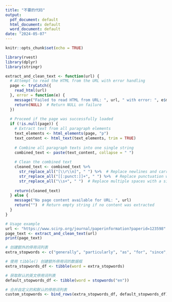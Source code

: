 ```yaml
---
title: "不要的代码"
output:
  pdf_document: default
  html_document: default
  word_document: default
date: "2024-05-07"
---
```


```r
knitr::opts_chunk$set(echo = TRUE)
```

```r
library(rvest)
library(dplyr)
library(stringr)

extract_and_clean_text <- function(url) {
  # Attempt to read the HTML from the URL with error handling
  page <- tryCatch({
    read_html(url)
  }, error = function(e) {
    message("Failed to read HTML from URL: ", url, " with error: ", e$message)
    return(NULL)  # Return NULL on failure
  })
  
  # Proceed if the page was successfully loaded
  if (!is.null(page)) {
    # Extract text from all paragraph elements
    text_elements <- html_elements(page, "p")
    text_content <- html_text(text_elements, trim = TRUE)
    
    # Combine all paragraph texts into one single string
    combined_text <- paste(text_content, collapse = " ")
    
    # Clean the combined text
    cleaned_text <- combined_text %>%
      str_replace_all("[\\r\\n]", " ") %>%  # Replace newlines and carriage returns with space
      str_replace_all("[[:punct:]]+", " ") %>%  # Replace punctuation with space
      str_replace_all("\\s+", " ")  # Replace multiple spaces with a single space
    
    return(cleaned_text)
  } else {
    message("No page content available for URL: ", url)
    return("")  # Return empty string if no content was extracted
  }
}

# Usage example
url <- "https://www.scirp.org/journal/paperinformation?paperid=123598"
page_text <- extract_and_clean_text(url)
print(page_text)

```



```r
# 创建额外的停用词列表
extra_stopwords <- c("generally", "particularly", "as", "for", "since", "yet", "therefore", "additionally", "s", "m", "f", "et", "al", "e","t","a", "l", "")

# 使用 tibble() 创建额外停用词的数据框
extra_stopwords_df <- tibble(word = extra_stopwords)

# 获取默认的英文停用词列表
default_stopwords_df <- tibble(word = stopwords("en"))

# 合并自定义的和默认的停用词列表
custom_stopwords <- bind_rows(extra_stopwords_df, default_stopwords_df)
```


